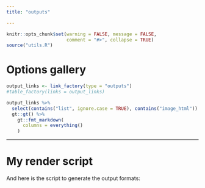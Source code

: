 ```yaml
---
title: "outputs"

---
```


```r
knitr::opts_chunk$set(warning = FALSE, message = FALSE,
                      comment = "#>", collapse = TRUE)
source("utils.R")
```

# Options gallery

```r
output_links <- link_factory(type = "outputs")
#table_factory(links = output_links)
```

```r
output_links %>% 
  select(contains("list", ignore.case = TRUE), contains("image_html")) %>% 
  gt::gt() %>% 
    gt::fmt_markdown(
      columns = everything()
    )
```

---

# My render script

And here is the script to generate the output formats:

```r
```
